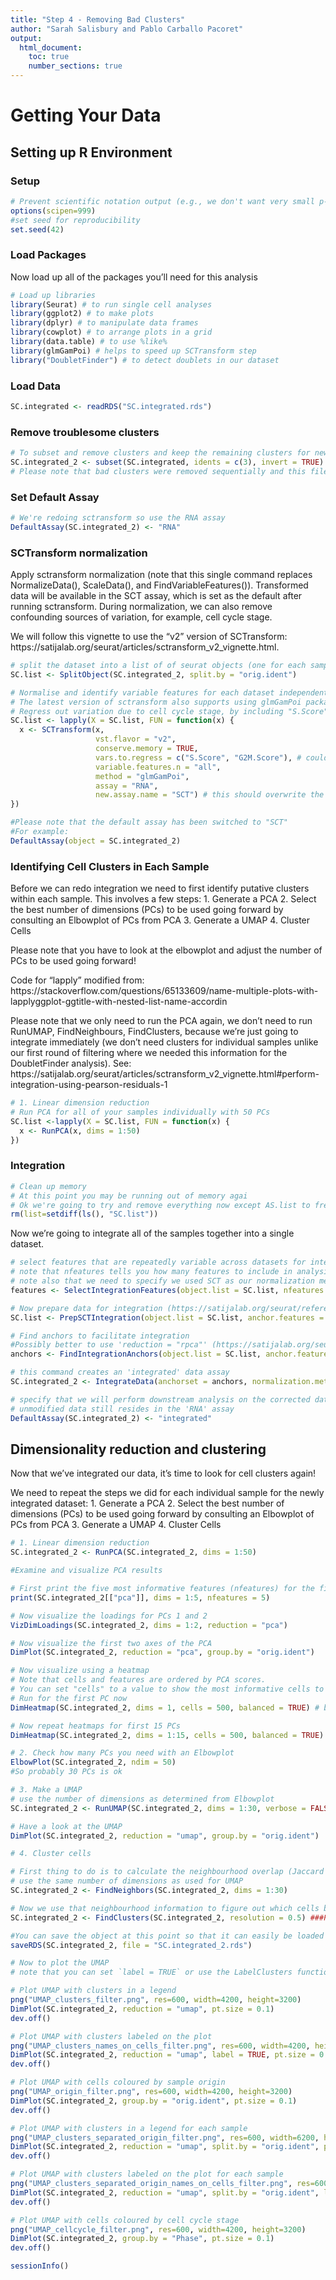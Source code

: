 ```yaml
---
title: "Step 4 - Removing Bad Clusters"
author: "Sarah Salisbury and Pablo Carballo Pacoret"
output:
  html_document:
    toc: true
    number_sections: true
---
```


# Getting Your Data

## Setting up R Environment

### Setup
```r
# Prevent scientific notation output (e.g., we don't want very small p-values to be output as say 10^-9)
options(scipen=999)
#set seed for reproducibility
set.seed(42)
```

### Load Packages

Now load up all of the packages you'll need for this analysis

```r
# Load up libraries
library(Seurat) # to run single cell analyses
library(ggplot2) # to make plots
library(dplyr) # to manipulate data frames
library(cowplot) # to arrange plots in a grid
library(data.table) # to use %like%
library(glmGamPoi) # helps to speed up SCTransform step
library("DoubletFinder") # to detect doublets in our dataset
```

### Load Data

```r
SC.integrated <- readRDS("SC.integrated.rds")
```

### Remove troublesome clusters

```r
# To subset and remove clusters and keep the remaining clusters for new analysis
SC.integrated_2 <- subset(SC.integrated, idents = c(3), invert = TRUE) # we are removing cluster 3 because it has very low average UMI/feature counts in comparison to other clusters.
# Please note that bad clusters were removed sequentially and this file was rerun each time a new cluster was removed.
```

### Set Default Assay

```r
# We're redoing sctransform so use the RNA assay
DefaultAssay(SC.integrated_2) <- "RNA"
```

### SCTransform normalization

Apply sctransform normalization (note that this single command replaces NormalizeData(), ScaleData(), and FindVariableFeatures()). Transformed data will be available in the SCT assay, which is set as the default after running sctransform. During normalization, we can also remove confounding sources of variation, for example, cell cycle stage.

We will follow this vignette to use the "v2" version of SCTransform: https://satijalab.org/seurat/articles/sctransform_v2_vignette.html.
```r
# split the dataset into a list of of seurat objects (one for each sample)
SC.list <- SplitObject(SC.integrated_2, split.by = "orig.ident")

# Normalise and identify variable features for each dataset independently using SCTransform
# The latest version of sctransform also supports using glmGamPoi package which substantially improves the speed of the learning procedure. It can be invoked by specifying method="glmGamPoi".
# Regress out variation due to cell cycle stage, by including "S.Score" and "G2M.Score" as variables to regress out.
SC.list <- lapply(X = SC.list, FUN = function(x) {
  x <- SCTransform(x,
                   vst.flavor = "v2",
                   conserve.memory = TRUE,
                   vars.to.regress = c("S.Score", "G2M.Score"), # could also regress on "percent.mt" if you hadn't removed these genes
                   variable.features.n = "all",
                   method = "glmGamPoi",
                   assay = "RNA",
                   new.assay.name = "SCT") # this should overwrite the current SCT assay
})
```
```r
#Please note that the default assay has been switched to "SCT"
#For example:
DefaultAssay(object = SC.integrated_2)
```

### Identifying Cell Clusters in Each Sample

Before we can redo integration we need to first identify putative clusters within each sample. This involves a few steps:
1. Generate a PCA
2. Select the best number of dimensions (PCs) to be used going forward by consulting an Elbowplot of PCs from PCA
3. Generate a UMAP
4. Cluster Cells

Please note that you have to look at the elbowplot and adjust the number of PCs to be used going forward!

Code for "lapply" modified from: https://stackoverflow.com/questions/65133609/name-multiple-plots-with-lapplyggplot-ggtitle-with-nested-list-name-accordin

Please note that we only need to run the PCA again, we don't need to run RunUMAP, FindNeighbours, FindClusters, because we're just going to integrate immediately (we don't need clusters for individual samples unlike our first round of filtering where we needed this information for the DoubletFinder analysis). See: https://satijalab.org/seurat/articles/sctransform_v2_vignette.html#perform-integration-using-pearson-residuals-1
```r
# 1. Linear dimension reduction
# Run PCA for all of your samples individually with 50 PCs
SC.list <-lapply(X = SC.list, FUN = function(x) {
  x <- RunPCA(x, dims = 1:50)
})
```

### Integration

```r
# Clean up memory
# At this point you may be running out of memory agai
# Ok we're going to try and remove everything now except AS.list to free up some memory
rm(list=setdiff(ls(), "SC.list"))
```

Now we're going to integrate all of the samples together into a single dataset.
```r
# select features that are repeatedly variable across datasets for integration
# note that nfeatures tells you how many features to include in analysis (default is 2000)
# note also that we need to specify we used SCT as our normalization method
features <- SelectIntegrationFeatures(object.list = SC.list, nfeatures = 2000, normalization.method = "SCT")
```
```r
# Now prepare data for integration (https://satijalab.org/seurat/reference/prepsctintegration)
SC.list <- PrepSCTIntegration(object.list = SC.list, anchor.features = features)

# Find anchors to facilitate integration 
#Possibly better to use 'reduction = "rpca"' (https://satijalab.org/seurat/articles/integration_rpca.html)
anchors <- FindIntegrationAnchors(object.list = SC.list, anchor.features = features, normalization.method = "SCT", reduction = "rpca")
```
```r
# this command creates an 'integrated' data assay
SC.integrated_2 <- IntegrateData(anchorset = anchors, normalization.method = "SCT")

# specify that we will perform downstream analysis on the corrected data note that the original
# unmodified data still resides in the 'RNA' assay
DefaultAssay(SC.integrated_2) <- "integrated"
```
## Dimensionality reduction and clustering

Now that we've integrated our data, it's time to look for cell clusters again!

We need to repeat the steps we did for each individual sample for the newly integrated dataset:
1. Generate a PCA
2. Select the best number of dimensions (PCs) to be used going forward by consulting an Elbowplot of PCs from PCA
3. Generate a UMAP
4. Cluster Cells



```r


# 1. Linear dimension reduction
SC.integrated_2 <- RunPCA(SC.integrated_2, dims = 1:50)
```
```r
#Examine and visualize PCA results

# First print the five most informative features (nfeatures) for the first five PCA dimensions (PCs 1-5)
print(SC.integrated_2[["pca"]], dims = 1:5, nfeatures = 5)

# Now visualize the loadings for PCs 1 and 2 
VizDimLoadings(SC.integrated_2, dims = 1:2, reduction = "pca")

# Now visualize the first two axes of the PCA
DimPlot(SC.integrated_2, reduction = "pca", group.by = "orig.ident")

# Now visualize using a heatmap
# Note that cells and features are ordered by PCA scores.
# You can set "cells" to a value to show the most informative cells to a particular PC axis (speeds up plot generation considerably when this number is low)
# Run for the first PC now
DimHeatmap(SC.integrated_2, dims = 1, cells = 500, balanced = TRUE) # balanced = TRUE means you should plot an equal number of genes with both + and - scores, cells = 500 means plot the top 500 cells for this dimension

# Now repeat heatmaps for first 15 PCs
DimHeatmap(SC.integrated_2, dims = 1:15, cells = 500, balanced = TRUE)

# 2. Check how many PCs you need with an Elbowplot
ElbowPlot(SC.integrated_2, ndim = 50)
#So probably 30 PCs is ok

# 3. Make a UMAP
# use the number of dimensions as determined from Elbowplot
SC.integrated_2 <- RunUMAP(SC.integrated_2, dims = 1:30, verbose = FALSE)

# Have a look at the UMAP
DimPlot(SC.integrated_2, reduction = "umap", group.by = "orig.ident")

# 4. Cluster cells

# First thing to do is to calculate the neighbourhood overlap (Jaccard index) between every cell and its k.param nearest neighbors (https://satijalab.org/seurat/reference/findneighbors)
# use the same number of dimensions as used for UMAP
SC.integrated_2 <- FindNeighbors(SC.integrated_2, dims = 1:30)

# Now we use that neighbourhood information to figure out which cells belong together in a cluster. The resolution parameter sets the "granularity" of the clustering, so higher values will give you more clusters. This seems like a bit of a dark art. https://satijalab.org/seurat/articles/pbmc3k_tutorial.html
SC.integrated_2 <- FindClusters(SC.integrated_2, resolution = 0.5) ###Potentially play with "resolution = 0.5"
```
```r
#You can save the object at this point so that it can easily be loaded back in without having to rerun the computationally intensive steps performed above, or easily shared with collaborators.
saveRDS(SC.integrated_2, file = "SC.integrated_2.rds")

# Now to plot the UMAP
# note that you can set `label = TRUE` or use the LabelClusters function to help label individual clusters

# Plot UMAP with clusters in a legend
png("UMAP_clusters_filter.png", res=600, width=4200, height=3200)
DimPlot(SC.integrated_2, reduction = "umap", pt.size = 0.1)
dev.off()

# Plot UMAP with clusters labeled on the plot
png("UMAP_clusters_names_on_cells_filter.png", res=600, width=4200, height=3200)
DimPlot(SC.integrated_2, reduction = "umap", label = TRUE, pt.size = 0.1) + NoLegend()
dev.off()

# Plot UMAP with cells coloured by sample origin
png("UMAP_origin_filter.png", res=600, width=4200, height=3200)
DimPlot(SC.integrated_2, group.by = "orig.ident", pt.size = 0.1)
dev.off()

# Plot UMAP with clusters in a legend for each sample
png("UMAP_clusters_separated_origin_filter.png", res=600, width=6200, height=3200)
DimPlot(SC.integrated_2, reduction = "umap", split.by = "orig.ident", pt.size = 0.1)
dev.off()

# Plot UMAP with clusters labeled on the plot for each sample
png("UMAP_clusters_separated_origin_names_on_cells_filter.png", res=600, width=6200, height=3200)
DimPlot(SC.integrated_2, reduction = "umap", split.by = "orig.ident", label = TRUE, pt.size = 0.1) + NoLegend()
dev.off()

# Plot UMAP with cells coloured by cell cycle stage
png("UMAP_cellcycle_filter.png", res=600, width=4200, height=3200)
DimPlot(SC.integrated_2, group.by = "Phase", pt.size = 0.1)
dev.off()
```

```r
sessionInfo()
```

